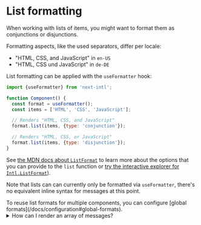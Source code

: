 
# List formatting

When working with lists of items, you might want to format them as conjunctions or disjunctions.

Formatting aspects, like the used separators, differ per locale:

- "HTML, CSS, and JavaScript" in `en-US`
- "HTML, CSS und JavaScript" in `de-DE`

List formatting can be applied with the `useFormatter` hook:

```js
import {useFormatter} from 'next-intl';

function Component() {
  const format = useFormatter();
  const items = ['HTML', 'CSS', 'JavaScript'];

  // Renders "HTML, CSS, and JavaScript"
  format.list(items, {type: 'conjunction'});

  // Renders "HTML, CSS, or JavaScript"
  format.list(items, {type: 'disjunction'});
}
```

See [the MDN docs about `ListFormat`](https://developer.mozilla.org/en-US/docs/Web/JavaScript/Reference/Global_Objects/Intl/ListFormat) to learn more about the options that you can provide to the `list` function or [try the interactive explorer for `Intl.ListFormat`](https://www.intl-explorer.com/ListFormat)).

Note that lists can can currently only be formatted via `useFormatter`, there's no equivalent inline syntax for messages at this point.

<Callout>
  To reuse list formats for multiple components, you can configure [global
  formats](/docs/configuration#global-formats).
</Callout>

<details>
<summary>How can I render an array of messages?</summary>

See the [arrays of messages guide](/docs/usage/messages#arrays-of-messages).

</details>
